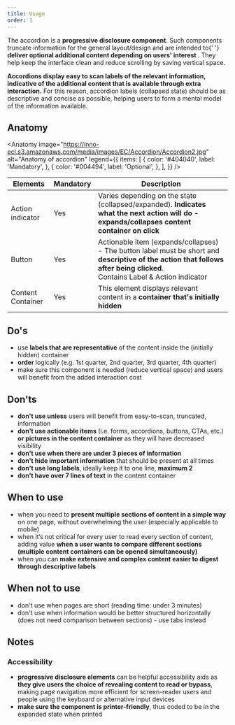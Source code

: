 ```yaml
---
title: Usage
order: 1
---
```



<Paragraph size="lead">
  The accordion is a <strong>progressive disclosure component</strong>. Such
  components truncate information for the general layout/design and are intended
  to{' '}
  <strong>
    deliver optional additional content depending on users' interest
  </strong>
  . They help keep the interface clean and reduce scrolling by saving vertical space.
</Paragraph>

**Accordions display easy to scan labels of the relevant information, indicative of the additional content that is available through extra interaction.** For this reason, accordion labels (collapsed state) should be as descriptive and concise as possible, helping users to form a mental model of the information available.

## Anatomy

<Anatomy
  image="https://inno-ecl.s3.amazonaws.com/media/images/EC/Accordion/Accordion2.jpg"
  alt="Anatomy of accordion"
  legend={{
    items: [
      {
        color: '#404040',
        label: 'Mandatory',
      },
      {
        color: '#004494',
        label: 'Optional',
      },
    ],
  }}
/>

| Elements          | Mandatory | Description                                                                                                                                                                    |
| ----------------- | --------- | ------------------------------------------------------------------------------------------------------------------------------------------------------------------------------ |
| Action indicator  | Yes       | Varies depending on the state (collapsed/expanded). **Indicates what the next action will do - expands/collapses content container on click**                                  |
| Button            | Yes       | Actionable item (expands/collapses) - The button label must be short and **descriptive of the action that follows after being clicked**.<br/>Contains Label & Action indicator |
| Content Container | Yes       | This element displays relevant content in a **container that's initially hidden**                                                                                              |

## Do's

- use **labels that are representative** of the content inside the (initially hidden) container
- **order** logically (e.g. 1st quarter, 2nd quarter, 3rd quarter, 4th quarter)
- make sure this component is needed (reduce vertical space) and users will benefit from the added interaction cost

## Don'ts

- **don't use unless** users will benefit from easy-to-scan, truncated, information
- **don't use actionable items** (i.e. forms, accordions, buttons, CTAs, etc.) **or pictures in the content container** as they will have decreased visibility
- **don't use when there are under 3 pieces of information**
- **don't hide important information** that should be present at all times
- **don't use long labels**, ideally keep it to one line, **maximum 2**
- **don't have over 7 lines of text** in the content container

## When to use

- when you need to **present multiple sections of content in a simple way** on one page, without overwhelming the user (especially applicable to mobile)
- when it’s not critical for every user to read every section of content, adding value **when a user wants to compare different sections (multiple content containers can be opened simultaneously)**
- when you can **make extensive and complex content easier to digest through descriptive labels**

## When not to use

- don't use when pages are short (reading time: under 3 minutes)
- don't use when information would be better structured horizontally (does not need comparison between sections) - use tabs instead

## Notes

### Accessibility

- **progressive disclosure elements** can be helpful accessibility aids as **they give users the choice of revealing content to read or bypass**, making page navigation more efficient for screen-reader users and people using the keyboard or alternative input devices
- **make sure the component is printer-friendly**, thus coded to be in the expanded state when printed
